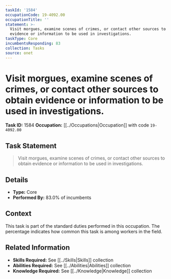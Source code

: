 ```yaml
---
taskId: '1584'
occupationCode: 19-4092.00
occupationTitle: ''
statement: >-
  Visit morgues, examine scenes of crimes, or contact other sources to obtain
  evidence or information to be used in investigations.
taskType: Core
incumbentsResponding: 83
collection: Tasks
source: onet
---
```

# Visit morgues, examine scenes of crimes, or contact other sources to obtain evidence or information to be used in investigations.

**Task ID:** 1584
**Occupation:** [[../Occupations|Occupation]] with code `19-4092.00`

## Task Statement

> Visit morgues, examine scenes of crimes, or contact other sources to obtain evidence or information to be used in investigations.

## Details

- **Type:** Core
- **Performed By:** 83.0% of incumbents

## Context

This task is part of the standard duties performed in this occupation. The percentage indicates how common this task is among workers in the field.

## Related Information

- **Skills Required:** See [[../Skills|Skills]] collection
- **Abilities Required:** See [[../Abilities|Abilities]] collection
- **Knowledge Required:** See [[../Knowledge|Knowledge]] collection
